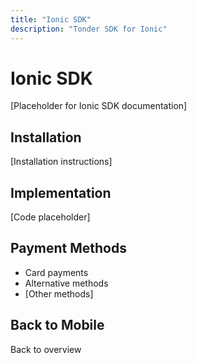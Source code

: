 ```yaml
---
title: "Ionic SDK"
description: "Tonder SDK for Ionic"
---
```


# Ionic SDK

[Placeholder for Ionic SDK documentation]

## Installation

[Installation instructions]

## Implementation

[Code placeholder]

## Payment Methods

- Card payments
- Alternative methods
- [Other methods]

## Back to Mobile

<Card title="Mobile SDK Overview" icon="arrow-left" href="/mock-sdks/mobile/overview">
  Back to overview
</Card>

